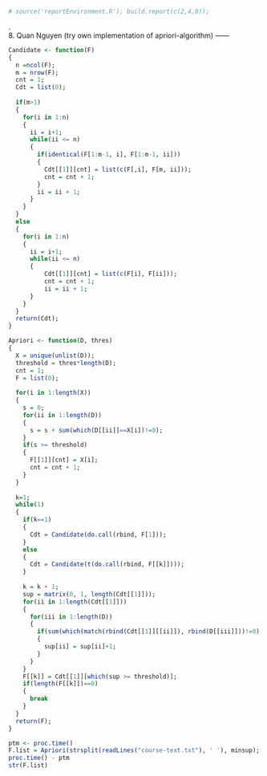 ```r
# source('reportEnvironment.R'); build.report(c(2,4,8));
```
.  
8. Quan Nguyen (try own implementation of apriori-algorithm)
------
```r
Candidate <- function(F)
{
  n =ncol(F);
  m = nrow(F);
  cnt = 1;
  Cdt = list(0);
  
  if(m>1)
  {
    for(i in 1:n)
    {
      ii = i+1;
      while(ii <= n)
      {
        if(identical(F[1:m-1, i], F[1:m-1, ii]))
        {
          Cdt[[1]][cnt] = list(c(F[,i], F[m, ii]));
          cnt = cnt + 1;
        }
        ii = ii + 1;
      }
    }
  }
  else
  {
    for(i in 1:n)
    {
      ii = i+1;
      while(ii <= n)
      {
          Cdt[[1]][cnt] = list(c(F[i], F[ii]));
          cnt = cnt + 1;
          ii = ii + 1;
      }
    }
  }
  return(Cdt);
}
```

```r
Apriori <- function(D, thres)
{
  X = unique(unlist(D));
  threshold = thres*length(D);
  cnt = 1;
  F = list(0);
  
  for(i in 1:length(X))
  {
    s = 0;
    for(ii in 1:length(D))
    {
      s = s + sum(which(D[[ii]]==X[i])!=0);
    }
    if(s >= threshold)
    {
      F[[1]][cnt] = X[i];
      cnt = cnt + 1;
    }
  }
  
  k=1;
  while(1)
  {
    if(k==1)
    {
      Cdt = Candidate(do.call(rbind, F[1]));
    }
    else
    {
      Cdt = Candidate(t(do.call(rbind, F[[k]])));
    }
      
    k = k + 1;
    sup = matrix(0, 1, length(Cdt[[1]]));
    for(ii in 1:length(Cdt[[1]]))
    {
      for(iii in 1:length(D))
      {
        if(sum(which(match(rbind(Cdt[[1]][[ii]]), rbind(D[[iii]]))!=0)!=0) == k)
        {
          sup[ii] = sup[ii]+1;
        }
      }
    }
    F[[k]] = Cdt[[1]][which(sup >= threshold)];
    if(length(F[[k]])==0)
    {
      break
    }
  }
  return(F);
}
```

```r
ptm <- proc.time()
F.list = Apriori(strsplit(readLines("course-text.txt"), ' '), minsup);
proc.time() - ptm
str(F.list)
```
